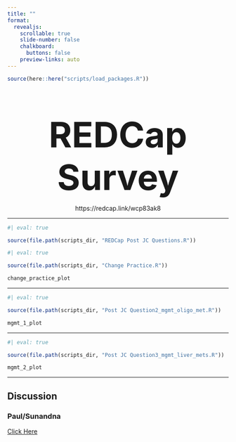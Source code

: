 ```yaml
---
title: ""
format:
  revealjs: 
    scrollable: true
    slide-number: false
    chalkboard: 
      buttons: false
    preview-links: auto
---
```


```r
source(here::here("scripts/load_packages.R"))
```


::: {style="text-align: center; margin-top: 5em"}
[**REDCap Survey**]{style="font-size:80px"}

https://redcap.link/wcp83ak8
:::

---


```r
#| eval: true

source(file.path(scripts_dir, "REDCap Post JC Questions.R"))
```

```r
#| eval: true

source(file.path(scripts_dir, "Change Practice.R"))

change_practice_plot
```

---

```r
#| eval: true

source(file.path(scripts_dir, "Post JC Question2_mgmt_oligo_met.R"))

mgmt_1_plot
```
---

```r
#| eval: true

source(file.path(scripts_dir, "Post JC Question3_mgmt_liver_mets.R"))

mgmt_2_plot
```

---

## Discussion

### Paul/Sunandna

[Click Here](https://dm-miller.github.io/SoCO-Journal-Club/article/Discussion/)